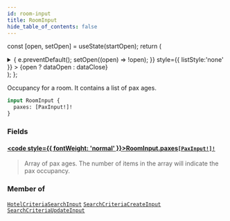 ```yaml
---
id: room-input
title: RoomInput
hide_table_of_contents: false
---
```






const [open, setOpen] = useState(startOpen);
return (
<details {...(open ? { open: true } : {})} className="details" style={{ border:'none', boxShadow:'none', background:'var(--ifm-background-color)' }}>
<summary
onClick={(e) => {
e.preventDefault();
setOpen((open) => !open);
}}
style={{ listStyle:'none' }} >
{open ? dataOpen : dataClose}
</summary>
{open && children}
</details>
);
};

Occupancy for a room. It contains a list of pax ages.

```graphql
input RoomInput {
  paxes: [PaxInput!]!
}
```

### Fields

#### [<code style={{ fontWeight: 'normal' }}>RoomInput.<b>paxes</b></code>](#)<Bullet />[`[PaxInput!]!`](/api/inputs/pax-input) <Badge class="badge badge--secondary" text="non-null"/> <Badge class="badge badge--secondary" text="input"/>

> Array of pax ages. The number of items in the array will indicate the pax occupancy.

### Member of

[`HotelCriteriaSearchInput`](/api/inputs/hotel-criteria-search-input) <Badge class="badge badge--secondary" text="input"/><Bullet />[`SearchCriteriaCreateInput`](/api/inputs/search-criteria-create-input) <Badge class="badge badge--secondary" text="input"/><Bullet />[`SearchCriteriaUpdateInput`](/api/inputs/search-criteria-update-input) <Badge class="badge badge--secondary" text="input"/>
